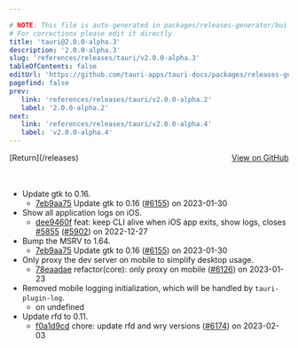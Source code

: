 ```yaml
---

# NOTE: This file is auto-generated in packages/releases-generator/build.ts
# For corrections please edit it directly
title: 'tauri@2.0.0-alpha.3'
description: '2.0.0-alpha.3'
slug: 'references/releases/tauri/v2.0.0-alpha.3'
tableOfContents: false
editUrl: 'https://github.com/tauri-apps/tauri-docs/packages/releases-generator/build.ts'
pagefind: false
prev:
   link: 'references/releases/tauri/v2.0.0-alpha.2'
   label: '2.0.0-alpha.2'
next:
   link: 'references/releases/tauri/v2.0.0-alpha.4'
   label: 'v2.0.0-alpha.4'
---
```


<div style="margin-bottom:3rem; display: flex; justify-content: space-between; align-items: center"><span>[Return](/releases)</span><span><a href="https://github.com/tauri-apps/tauri/releases/tag/tauri-v2.0.0-alpha.3">View on GitHub</a></span></div>

- Update gtk to 0.16.
  - [7eb9aa75](https://www.github.com/tauri-apps/tauri/commit/7eb9aa75cfd6a3176d3f566fdda02d88aa529b0f) Update gtk to 0.16 ([#6155](https://www.github.com/tauri-apps/tauri/pull/6155)) on 2023-01-30
- Show all application logs on iOS.
  - [dee9460f](https://www.github.com/tauri-apps/tauri/commit/dee9460f9c9bc92e9c638e7691e616849ac2085b) feat: keep CLI alive when iOS app exits, show logs, closes [#5855](https://www.github.com/tauri-apps/tauri/pull/5855) ([#5902](https://www.github.com/tauri-apps/tauri/pull/5902)) on 2022-12-27
- Bump the MSRV to 1.64.
  - [7eb9aa75](https://www.github.com/tauri-apps/tauri/commit/7eb9aa75cfd6a3176d3f566fdda02d88aa529b0f) Update gtk to 0.16 ([#6155](https://www.github.com/tauri-apps/tauri/pull/6155)) on 2023-01-30
- Only proxy the dev server on mobile to simplify desktop usage.
  - [78eaadae](https://www.github.com/tauri-apps/tauri/commit/78eaadae2e75ab165d1970e592bb1455bb8636e3) refactor(core): only proxy on mobile ([#6126](https://www.github.com/tauri-apps/tauri/pull/6126)) on 2023-01-23
- Removed mobile logging initialization, which will be handled by `tauri-plugin-log`.
  - [](https://www.github.com/tauri-apps/tauri/commit/undefined)  on undefined
- Update rfd to 0.11.
  - [f0a1d9cd](https://www.github.com/tauri-apps/tauri/commit/f0a1d9cdbcfb645ce1c5f1cdd597f764991772cd) chore: update rfd and wry versions ([#6174](https://www.github.com/tauri-apps/tauri/pull/6174)) on 2023-02-03

